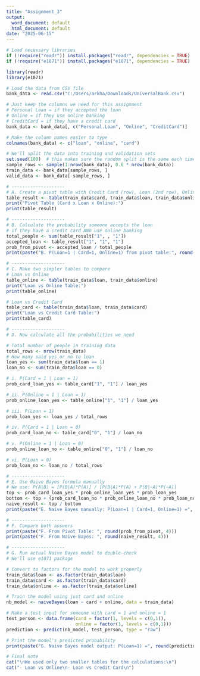---
title: "Assignment_3"
output:
  word_document: default
  html_document: default
date: "2025-06-15"
---

```{r }

# Load necessary libraries
if (!require("readr")) install.packages("readr", dependencies = TRUE)
if (!require("e1071")) install.packages("e1071", dependencies = TRUE)

library(readr)      
library(e1071)

# Load the data from CSV file
bank_data <- read.csv("C:/Users/arkha/Downloads/UniversalBank.csv")

# Just keep the columns we need for this assignment
# Personal Loan = if they accepted the loan
# Online = if they use online banking
# CreditCard = if they have a credit card
bank_data <- bank_data[, c("Personal.Loan", "Online", "CreditCard")]

# Make the column names easier to type
colnames(bank_data) <- c("loan", "online", "card")

# We'll split the data into training and validation sets
set.seed(100)  # this makes sure the random split is the same each time
sample_rows <- sample(1:nrow(bank_data), 0.6 * nrow(bank_data))
train_data <- bank_data[sample_rows, ]
valid_data <- bank_data[-sample_rows, ]

# --------------------
# A. Create a pivot table with Credit Card (row), Loan (2nd row), Online (column)
table_result <- table(train_data$card, train_data$loan, train_data$online)
print("Pivot Table (Card x Loan x Online):")
print(table_result)

# --------------------
# B. Calculate the probability someone accepts the loan
# if they have a credit card AND use online banking
total_people <- sum(table_result["1", , "1"])
accepted_loan <- table_result["1", "1", "1"]
prob_from_pivot <- accepted_loan / total_people
print(paste("B. P(Loan=1 | Card=1, Online=1) from pivot table:", round(prob_from_pivot, 4)))

# --------------------
# C. Make two simpler tables to compare
# Loan vs Online
table_online <- table(train_data$loan, train_data$online)
print("Loan vs Online Table:")
print(table_online)

# Loan vs Credit Card
table_card <- table(train_data$loan, train_data$card)
print("Loan vs Credit Card Table:")
print(table_card)

# --------------------
# D. Now calculate all the probabilities we need

# Total number of people in training data
total_rows <- nrow(train_data)
# How many said yes or no to loan
loan_yes <- sum(train_data$loan == 1)
loan_no <- sum(train_data$loan == 0)

# i. P(Card = 1 | Loan = 1)
prob_card_loan_yes <- table_card["1", "1"] / loan_yes

# ii. P(Online = 1 | Loan = 1)
prob_online_loan_yes <- table_online["1", "1"] / loan_yes

# iii. P(Loan = 1)
prob_loan_yes <- loan_yes / total_rows

# iv. P(Card = 1 | Loan = 0)
prob_card_loan_no <- table_card["0", "1"] / loan_no

# v. P(Online = 1 | Loan = 0)
prob_online_loan_no <- table_online["0", "1"] / loan_no

# vi. P(Loan = 0)
prob_loan_no <- loan_no / total_rows

# --------------------
# E. Use Naive Bayes formula manually
# We use: P(A|B) = [P(B|A)*P(A)] / [P(B|A)*P(A) + P(B|~A)*P(~A)]
top <- prob_card_loan_yes * prob_online_loan_yes * prob_loan_yes
bottom <- top + (prob_card_loan_no * prob_online_loan_no * prob_loan_no)
naive_result <- top / bottom
print(paste("E. Naive Bayes manually: P(Loan=1 | Card=1, Online=1) =", round(naive_result, 4)))

# --------------------
# F. Compare both answers
print(paste("F. From Pivot Table: ", round(prob_from_pivot, 4)))
print(paste("F. From Naive Bayes: ", round(naive_result, 4)))

# --------------------
# G. Run actual Naive Bayes model to double-check
# We'll use e1071 package 

# Convert to factors for the model to work properly
train_data$loan <- as.factor(train_data$loan)
train_data$card <- as.factor(train_data$card)
train_data$online <- as.factor(train_data$online)

# Train the model using just card and online
nb_model <- naiveBayes(loan ~ card + online, data = train_data)

# Make a test input for someone with card = 1 and online = 1
test_person <- data.frame(card = factor(1, levels = c(0,1)),
                          online = factor(1, levels = c(0,1)))
prediction <- predict(nb_model, test_person, type = "raw")

# Print the model's predicted probability
print(paste("G. Naive Bayes model output: P(Loan=1) =", round(prediction[,"1"], 4)))

# Final note
cat("\nWe used only two smaller tables for the calculations:\n")
cat("- Loan vs Online\n- Loan vs Credit Card\n")
```
